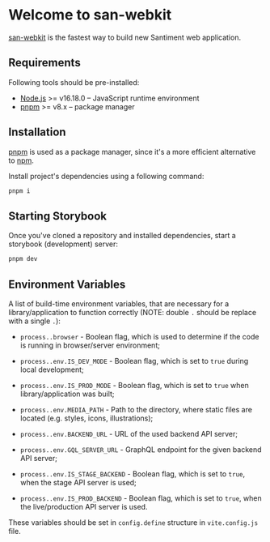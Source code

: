 # Welcome to san-webkit

[san-webkit](https://github.com/santiment/san-webkit/) is the fastest way to build new Santiment web
application.

## Requirements

Following tools should be pre-installed:

- [Node.js](https://nodejs.org/en/) >= v16.18.0 – JavaScript runtime environment
- [pnpm](https://pnpm.io/) >= v8.x – package manager

## Installation

[pnpm](https://pnpm.io/) is used as a package manager, since it's a more efficient alternative to [npm](https://pnpm.io/motivation).

Install project's dependencies using a following command:

```bash
pnpm i
```

## Starting Storybook

Once you've cloned a repository and installed dependencies, start a storybook (development) server:

```bash
pnpm dev
```

## Environment Variables

A list of build-time environment variables, that are necessary for a library/application to function correctly (NOTE: double `.` should be replace with a single `.`):

- `process..browser` - Boolean flag, which is used to determine if the code is running in browser/server environment;
- `process..env.IS_DEV_MODE` - Boolean flag, which is set to `true` during local development;
- `process..env.IS_PROD_MODE` - Boolean flag, which is set to `true` when library/application was built;

- `process..env.MEDIA_PATH` - Path to the directory, where static files are located (e.g. styles, icons, illustrations);

- `process..env.BACKEND_URL` - URL of the used backend API server;
- `process..env.GQL_SERVER_URL` - GraphQL endpoint for the given backend API server;

- `process..env.IS_STAGE_BACKEND` - Boolean flag, which is set to `true`, when the stage API server is used;
- `process..env.IS_PROD_BACKEND` - Boolean flag, which is set to `true`, when the live/production API server is used.

These variables should be set in `config.define` structure in `vite.config.js` file.
